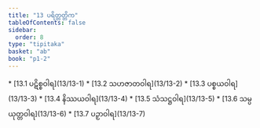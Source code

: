 ```yaml
---
title: "13 ပရိတ္တတ္တိက"
tableOfContents: false
sidebar:
  order: 8
type: "tipitaka"
basket: "ab"
book: "p1-2"
---
```



<DynamicBreadcrumb />



<TableOfContents book="p1-2" section="13">
* [13.1 ပဋိစ္စဝါရ](13/13-1)
* [13.2 သဟဇာတဝါရ](13/13-2)
* [13.3 ပစ္စယဝါရ](13/13-3)
* [13.4 နိဿယဝါရ](13/13-4)
* [13.5 သံသဋ္ဌဝါရ](13/13-5)
* [13.6 သမ္ပယုတ္တဝါရ](13/13-6)
* [13.7 ပဉှာဝါရ](13/13-7)
</TableOfContents>